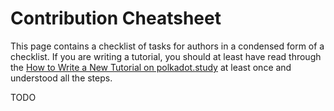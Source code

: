 # Contribution Cheatsheet

This page contains a checklist of tasks for authors in a condensed form of a checklist.
If you are writing a tutorial, you should at least have read through the [How to Write a New Tutorial on polkadot.study](/docs/authors/new-tutorial-on-polkadot-study/intro) at least once and understood
all the steps.

TODO